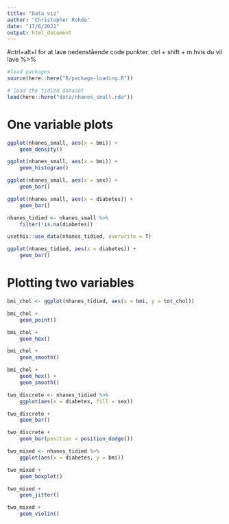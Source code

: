 ```yaml
---
title: "Data viz"
author: "Christopher Rohde"
date: "17/6/2021"
output: html_document
---
```

#ctrl+alt+I for at lave nedenstående code punkter. ctrl + shift + m hvis du vil lave %>% 
```r
#load packages
source(here::here("R/package-loading.R"))

# load the tidied dataset
load(here::here("data/nhanes_small.rda"))
```

# One variable plots
```r
ggplot(nhanes_small, aes(x = bmi)) + 
    geom_density()

ggplot(nhanes_small, aes(x = bmi)) +
    geom_histogram()
```

```r
ggplot(nhanes_small, aes(x = sex)) +
    geom_bar()

ggplot(nhanes_small, aes(x = diabetes)) +
    geom_bar()
```

```r
nhanes_tidied <- nhanes_small %>% 
    filter(!is.na(diabetes))

usethis::use_data(nhanes_tidied, overwrite = T)

ggplot(nhanes_tidied, aes(x = diabetes)) + 
    geom_bar()
```

# Plotting two variables
```r
bmi_chol <- ggplot(nhanes_tidied, aes(x = bmi, y = tot_chol)) 

bmi_chol + 
    geom_point()

bmi_chol +
    geom_hex()

bmi_chol +
    geom_smooth()

bmi_chol + 
    geom_hex() +
    geom_smooth()
```

```r
two_discrete <- nhanes_tidied %>% 
    ggplot(aes(x = diabetes, fill = sex)) 

two_discrete + 
    geom_bar()

two_discrete + 
    geom_bar(position = position_dodge())
```

```r
two_mixed <- nhanes_tidied %>% 
    ggplot(aes(x = diabetes, y = bmi))

two_mixed +
    geom_boxplot()

two_mixed + 
    geom_jitter()

two_mixed +
    geom_violin()

```


